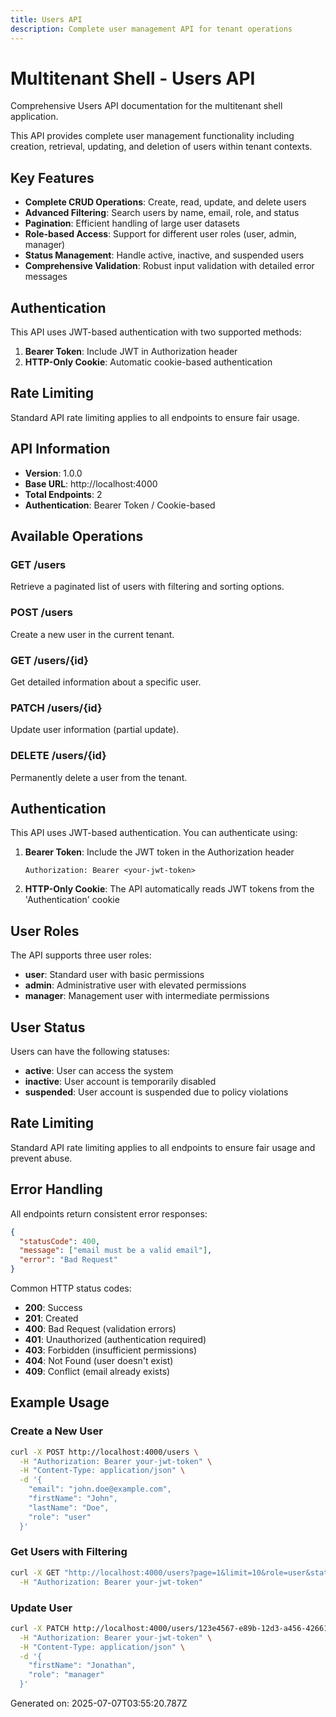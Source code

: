 ```yaml
---
title: Users API
description: Complete user management API for tenant operations
---
```


# Multitenant Shell - Users API

Comprehensive Users API documentation for the multitenant shell application.

This API provides complete user management functionality including creation, retrieval, updating, and deletion of users within tenant contexts.

## Key Features

- **Complete CRUD Operations**: Create, read, update, and delete users
- **Advanced Filtering**: Search users by name, email, role, and status
- **Pagination**: Efficient handling of large user datasets
- **Role-based Access**: Support for different user roles (user, admin, manager)
- **Status Management**: Handle active, inactive, and suspended users
- **Comprehensive Validation**: Robust input validation with detailed error messages

## Authentication

This API uses JWT-based authentication with two supported methods:
1. **Bearer Token**: Include JWT in Authorization header
2. **HTTP-Only Cookie**: Automatic cookie-based authentication

## Rate Limiting

Standard API rate limiting applies to all endpoints to ensure fair usage.

## API Information

- **Version**: 1.0.0
- **Base URL**: http://localhost:4000
- **Total Endpoints**: 2
- **Authentication**: Bearer Token / Cookie-based

## Available Operations

### GET /users
Retrieve a paginated list of users with filtering and sorting options.

### POST /users
Create a new user in the current tenant.

### GET /users/\{id\}
Get detailed information about a specific user.

### PATCH /users/\{id\}
Update user information (partial update).

### DELETE /users/\{id\}
Permanently delete a user from the tenant.

## Authentication

This API uses JWT-based authentication. You can authenticate using:

1. **Bearer Token**: Include the JWT token in the Authorization header
   ```
   Authorization: Bearer <your-jwt-token>
   ```

2. **HTTP-Only Cookie**: The API automatically reads JWT tokens from the 'Authentication' cookie

## User Roles

The API supports three user roles:
- **user**: Standard user with basic permissions
- **admin**: Administrative user with elevated permissions
- **manager**: Management user with intermediate permissions

## User Status

Users can have the following statuses:
- **active**: User can access the system
- **inactive**: User account is temporarily disabled
- **suspended**: User account is suspended due to policy violations

## Rate Limiting

Standard API rate limiting applies to all endpoints to ensure fair usage and prevent abuse.

## Error Handling

All endpoints return consistent error responses:

```json
{
  "statusCode": 400,
  "message": ["email must be a valid email"],
  "error": "Bad Request"
}
```

Common HTTP status codes:
- **200**: Success
- **201**: Created
- **400**: Bad Request (validation errors)
- **401**: Unauthorized (authentication required)
- **403**: Forbidden (insufficient permissions)
- **404**: Not Found (user doesn't exist)
- **409**: Conflict (email already exists)

## Example Usage

### Create a New User

```bash
curl -X POST http://localhost:4000/users \
  -H "Authorization: Bearer your-jwt-token" \
  -H "Content-Type: application/json" \
  -d '{
    "email": "john.doe@example.com",
    "firstName": "John",
    "lastName": "Doe",
    "role": "user"
  }'
```

### Get Users with Filtering

```bash
curl -X GET "http://localhost:4000/users?page=1&limit=10&role=user&status=active" \
  -H "Authorization: Bearer your-jwt-token"
```

### Update User

```bash
curl -X PATCH http://localhost:4000/users/123e4567-e89b-12d3-a456-426614174000 \
  -H "Authorization: Bearer your-jwt-token" \
  -H "Content-Type: application/json" \
  -d '{
    "firstName": "Jonathan",
    "role": "manager"
  }'
```

Generated on: 2025-07-07T03:55:20.787Z
